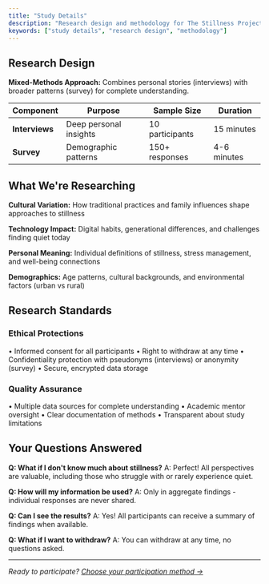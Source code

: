 ```yaml
---
title: "Study Details"
description: "Research design and methodology for The Stillness Project study."
keywords: ["study details", "research design", "methodology"]
---
```


## Research Design

**Mixed-Methods Approach:** Combines personal stories (interviews) with broader patterns (survey) for complete understanding.

| Component | Purpose | Sample Size | Duration |
|-----------|---------|-------------|----------|
| **Interviews** | Deep personal insights | 10 participants | 15 minutes |
| **Survey** | Demographic patterns | 150+ responses | 4-6 minutes |

## What We're Researching

**Cultural Variation:** How traditional practices and family influences shape approaches to stillness

**Technology Impact:** Digital habits, generational differences, and challenges finding quiet today

**Personal Meaning:** Individual definitions of stillness, stress management, and well-being connections

**Demographics:** Age patterns, cultural backgrounds, and environmental factors (urban vs rural)

## Research Standards

### Ethical Protections
• Informed consent for all participants
• Right to withdraw at any time
• Confidentiality protection with pseudonyms (interviews) or anonymity (survey)
• Secure, encrypted data storage

### Quality Assurance
• Multiple data sources for complete understanding
• Academic mentor oversight
• Clear documentation of methods
• Transparent about study limitations

## Your Questions Answered

**Q: What if I don't know much about stillness?**
A: Perfect! All perspectives are valuable, including those who struggle with or rarely experience quiet.

**Q: How will my information be used?**
A: Only in aggregate findings - individual responses are never shared.

**Q: Can I see the results?**
A: Yes! All participants can receive a summary of findings when available.

**Q: What if I want to withdraw?**
A: You can withdraw at any time, no questions asked.

---

*Ready to participate? [Choose your participation method →](/docs/participation)*
